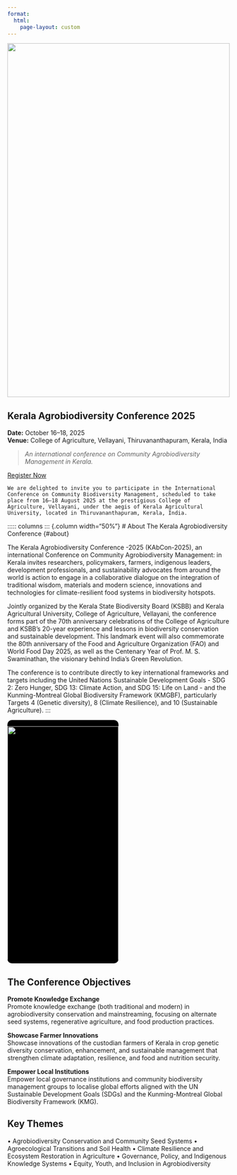 ```yaml
---
format:
  html:
    page-layout: custom
---
```


::::::: hero-section
::: hero-image
<img src="www/banner.png" style="width:100%; height:auto; max-height:800px;"/>
:::

::::: hero-content
::: hero-title
# Kerala Agrobiodiversity Conference 2025 {.kabcon-title}
:::

::: hero-details
**Date:** October 16–18, 2025\
**Venue:** College of Agriculture, Vellayani, Thiruvananthapuram, Kerala, India

> *An international conference on Community Agrobiodiversity Management in Kerala.*

[Register Now](https://registration-link.com){.btn .btn-primary .btn-lg}
:::
:::::
:::::::


<div class="text-slider-box">
  <div class="text-slider-content">
    We are delighted to invite you to participate in the International Conference on Community Biodiversity Management, scheduled to take place from 16–18 August 2025 at the prestigious College of Agriculture, Vellayani, under the aegis of Kerala Agricultural University, located in Thiruvananthapuram, Kerala, India.
  </div>
</div>

::::: columns
::: {.column width="50%"}
# [About]{.text-black} [The Kerala Agrobiodiversity Conference]{.text-green} {#about}

The Kerala Agrobiodiversity Conference -2025 (KAbCon-2025), an international Conference on Community Agrobiodiversity Management: in Kerala invites researchers, policymakers, farmers, indigenous leaders, development professionals, and sustainability advocates from around the world is action to engage in a collaborative dialogue on the integration of traditional wisdom, materials and modern science, innovations and technologies for climate-resilient food systems in biodiversity hotspots.

Jointly organized by the Kerala State Biodiversity Board (KSBB) and Kerala Agricultural University, College of Agriculture, Vellayani, the conference forms part of the 70th anniversary celebrations of the College of Agriculture and KSBB’s 20-year experience and lessons in biodiversity conservation and sustainable development. This landmark event will also commemorate the 80th anniversary of the Food and Agriculture Organization (FAO) and World Food Day 2025, as well as the Centenary Year of Prof. M. S. Swaminathan, the visionary behind India’s Green Revolution.

The conference is to contribute directly to key international frameworks and targets including the United Nations Sustainable Development Goals - SDG 2: Zero Hunger, SDG 13: Climate Action, and SDG 15: Life on Land - and the Kunming-Montreal Global Biodiversity Framework (KMGBF), particularly Targets 4 (Genetic diversity), 8 (Climate Resilience), and 10 (Sustainable Agriculture).
:::

::: {.column width="50%"}
<div class="slider" style="border-radius: 10px; overflow: hidden; height: 550px; background: #000;">
  <img src="www/img1.png" class="slide-img" style="width: 100%; height: 100%; object-fit: contain;">
  <img src="www/img2.png" class="slide-img" style="width: 100%; height: 100%; object-fit: contain;">
  <img src="www/img3.png" class="slide-img" style="width: 100%; height: 100%; object-fit: contain;">
  <img src="www/img4.png" class="slide-img" style="width: 100%; height: 100%; object-fit: contain;">
  <img src="www/img5.png" class="slide-img" style="width: 100%; height: 100%; object-fit: contain;">
  <img src="www/img6.png" class="slide-img" style="width: 100%; height: 100%; object-fit: contain;">
</div>
:::

## [The]{.text-black} [Conference Objectives]{.text-green} {#objectives}

:::::: objectives-container
::: objective-box
**Promote Knowledge Exchange**  
Promote knowledge exchange (both traditional and modern) in agrobiodiversity conservation and mainstreaming, focusing on alternate seed systems, regenerative agriculture, and food production practices.
:::

::: objective-box
**Showcase Farmer Innovations**  
Showcase innovations of the custodian farmers of Kerala in crop genetic diversity conservation, enhancement, and sustainable management that strengthen climate adaptation, resilience, and food and nutrition security.
:::

::: objective-box
**Empower Local Institutions**  
Empower local governance institutions and community biodiversity management groups to localise global efforts aligned with the UN Sustainable Development Goals (SDGs) and the Kunming-Montreal Global Biodiversity Framework (KMG).
:::
::::::

## Key Themes {#themes}

• Agrobiodiversity Conservation and Community Seed Systems • Agroecological Transitions and Soil Health • Climate Resilience and Ecosystem Restoration in Agriculture • Governance, Policy, and Indigenous Knowledge Systems • Equity, Youth, and Inclusion in Agrobiodiversity
